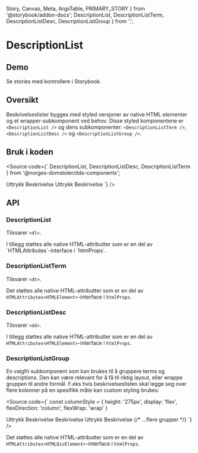   Story,
  Canvas,
  Meta,
  ArgsTable,
  PRIMARY_STORY
} from '@storybook/addon-docs';
  DescriptionList,
  DescriptionListTerm,
  DescriptionListDesc,
  DescriptionListGroup
} from '.';

<Meta title="Design system/DescriptionList/API" component={DescriptionList} />

# DescriptionList

<ComponentLinkRow
  docsHref="https://design.domstol.no/987b33f71/p/46584e-descriptionlist/b/304a53"
  figmaHref="https://www.figma.com/file/ewqSDmkgqDQ5PyOsRp4V5b/?node-id=3332%3A94241"
  githubHref="https://github.com/domstolene/designsystem/tree/master/components/src/components/DescriptionList"
/>

## Demo

<Canvas>
  <Story id="design-system-descriptionlist--default" />
</Canvas>

Se stories med kontrollere i <Typography externalLink typographyType='a' href='https://domstolene.github.io/designsystem/?path=/story/design-system-descriptionlist'>Storybook</Typography>.

## Oversikt

Beskrivelseslister bygges med styled versjoner av native HTML elementer og et wrapper-subkomponent ved behov. Disse styled komponentene er `<DescriptionList />` og dens subkomponenter: `<DescriptionListTerm />`, `<DescriptionListDesc />` og `<DescriptionListGroup />`.

## Bruk i koden

<Source code={`
  DescriptionList,
  DescriptionListDesc,
  DescriptionListTerm
} from '@norges-domstoler/dds-components';

<DescriptionList>
  <DescriptionListTerm>Uttrykk</DescriptionListTerm>
  <DescriptionListDesc>Beskrivelse</DescriptionListDesc>
  <DescriptionListTerm>Uttrykk</DescriptionListTerm>
  <DescriptionListDesc>Beskrivelse</DescriptionListDesc>
</DescriptionList>
`} />

## API

### DescriptionList

Tilsvarer `<dl>`.

<ArgsTable story={PRIMARY_STORY} />
I tillegg støttes alle native HTML-attributter som er en del av `HTMLAttributes<HTMLDListElement>`-interface i `htmlProps`.

### DescriptionListTerm

Tilsvarer `<dt>`.

Det støttes alle native HTML-attributter som er en del av `HTMLAttributes<HTMLElement>`-interface i `htmlProps`.

### DescriptionListDesc

Tilsvarer `<dd>`.

<ArgsTable of={DescriptionListDesc} />

I tillegg støttes alle native HTML-attributter som er en del av `HTMLAttributes<HTMLElement>`-interface i `htmlProps`.

### DescriptionListGroup

En valgfri subkomponent som kan brukes til å gruppere terms
og descriptions. Den kan være relevant for å få til riktig layout, eller wrappe gruppen
til andre formål. F.eks hvis beskrivelseslisten skal legge seg over flere kolonner
på en spesifikk måte kan custom styling brukes:

<Source code={`
const columnStyle = {
  height: '275px',
  display: 'flex',
  flexDirection: 'column',
  flexWrap: 'wrap'
}

<DescriptionList style={columnStyle}>
  <DescriptionListGroup>
    <DescriptionListTerm>Uttrykk</DescriptionListTerm>
    <DescriptionListDesc>Beskrivelse</DescriptionListDesc>
    <DescriptionListDesc>Beskrivelse</DescriptionListDesc>
  </DescriptionListGroup>
  <DescriptionListGroup>
    <DescriptionListTerm>Uttrykk</DescriptionListTerm>
    <DescriptionListDesc>Beskrivelse</DescriptionListDesc>
  </DescriptionListGroup>
  {/* ...flere grupper */}
</DescriptionList>
`} />

Det støttes alle native HTML-attributter som er en del av `HTMLAttributes<HTMLDivElement>`-interface i `htmlProps`.

